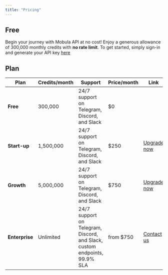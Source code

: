 ```yaml
---
title: "Pricing"
---
```


## Free

Begin your journey with Mobula API at no cost! Enjoy a generous allowance of 300,000 monthly credits with **no rate limit**. To get started, simply sign-in and generate your API key [here](https://admin.mobula.fi)

## Plan

| Plan           | Credits/month | Support                                                                   | Price/month | Link                                                         |
| -------------- | ------------- | ------------------------------------------------------------------------- | ----------- | ------------------------------------------------------------ |
| **Free**       | 300,000       | 24/7 support on Telegram, Discord, and Slack                              | $0          |                                                              |
| **Start-up**   | 1,500,000     | 24/7 support on Telegram, Discord, and Slack                              | $250        | [Upgrade now](https://admin.mobula.fi)                       |
| **Growth**     | 5,000,000     | 24/7 support on Telegram, Discord, and Slack                              | $750        | [Upgrade now](https://admin.mobula.fi)                       |
| **Enterprise** | Unlimited     | 24/7 support on Telegram, Discord, and Slack, custom endpoints, 99.9% SLA | from $750   | [Contact us](https://t.me/MobulaPartnerBot?start=Enterprise) |
